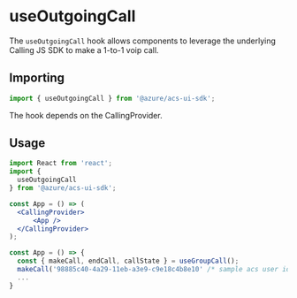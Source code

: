 
<Meta title="Hooks/Calling/useOutgoingCall" />

# useOutgoingCall

The `useOutgoingCall` hook allows components to leverage the underlying Calling JS SDK to make a 1-to-1 voip call.

## Importing

```javascript
import { useOutgoingCall } from '@azure/acs-ui-sdk';
```

The hook depends on the CallingProvider.

## Usage

```jsx
import React from 'react';
import {
  useOutgoingCall
} from '@azure/acs-ui-sdk';

const App = () => (
  <CallingProvider>
      <App />
  </CallingProvider>
);

const App = () => {
  const { makeCall, endCall, callState } = useGroupCall();
  makeCall('98885c40-4a29-11eb-a3e9-c9e18c4b8e10' /* sample acs user id */);
  ...
}
```
